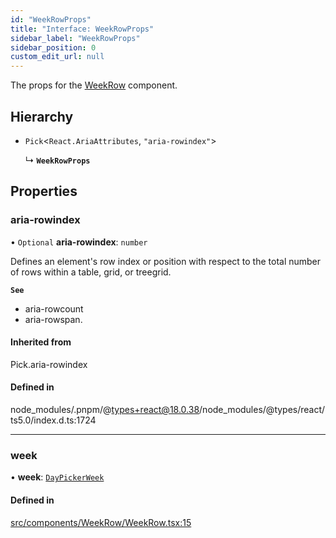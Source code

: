 ```yaml
---
id: "WeekRowProps"
title: "Interface: WeekRowProps"
sidebar_label: "WeekRowProps"
sidebar_position: 0
custom_edit_url: null
---
```


The props for the [WeekRow](/api/functions/WeekRow.md) component.

## Hierarchy

- `Pick`<`React.AriaAttributes`, ``"aria-rowindex"``\>

  ↳ **`WeekRowProps`**

## Properties

### aria-rowindex

• `Optional` **aria-rowindex**: `number`

Defines an element's row index or position with respect to the total number of rows within a table, grid, or treegrid.

**`See`**

 - aria-rowcount
 - aria-rowspan.

#### Inherited from

Pick.aria-rowindex

#### Defined in

node_modules/.pnpm/@types+react@18.0.38/node_modules/@types/react/ts5.0/index.d.ts:1724

___

### week

• **week**: [`DayPickerWeek`](/api/classes/DayPickerWeek.md)

#### Defined in

[src/components/WeekRow/WeekRow.tsx:15](https://github.com/gpbl/react-day-picker/blob/cd80be68f/src/components/WeekRow/WeekRow.tsx#L15)
